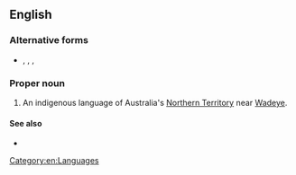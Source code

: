 ==English==

===Alternative forms===
* {{l|en|Magati Ke}}, {{l|en|Magadige}}, {{l|en|Mati Ke}}, {{l|en|Magati Gair}}

===Proper noun===
{{en-proper noun|head=Marti Ke}}

# An indigenous language of Australia's [[Northern Territory]] near [[w:Wadeye|Wadeye]].

====See also====
* {{ethnologue|code=zmg}}

[[Category:en:Languages]]
